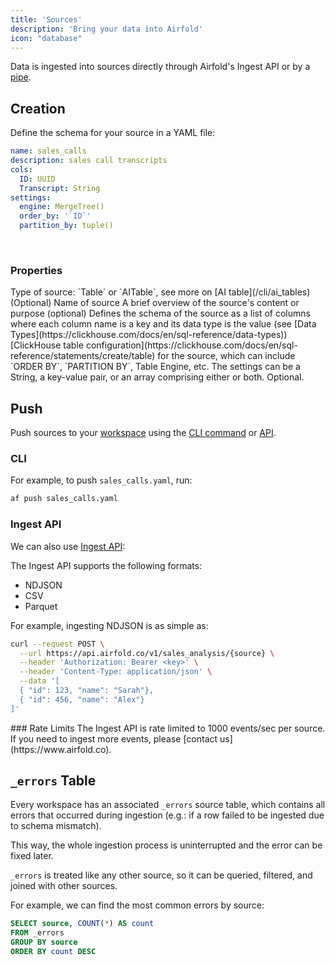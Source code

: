 ```yaml
---
title: 'Sources'
description: 'Bring your data into Airfold'
icon: "database"
---
```


Data is ingested into sources directly through Airfold's Ingest API or by a [pipe](/cli/pipes).

## Creation
Define the schema for your source in a YAML file:

```yaml sales_calls.yaml
name: sales_calls
description: sales call transcripts
cols:
  ID: UUID
  Transcript: String
settings:
  engine: MergeTree()
  order_by: '`ID`'
  partition_by: tuple()
```

<br />

### Properties

<ResponseField name="type" type="string">
  Type of source: `Table` or `AITable`, see more on [AI table](/cli/ai_tables) (Optional)
</ResponseField>
<ResponseField name="name" type="string">
  Name of source
</ResponseField>
<ResponseField name="description" type="string">
  A brief overview of the source's content or purpose (optional)
</ResponseField>
<ResponseField name="cols" type="{name: type}" required>
  Defines the schema of the source as a list of columns where each column name is a key and its data type is the value (see [Data Types](https://clickhouse.com/docs/en/sql-reference/data-types))
</ResponseField>
<ResponseField name="settings" type="string | {key: value} | array">
  [ClickHouse table configuration](https://clickhouse.com/docs/en/sql-reference/statements/create/table) for the source, which can include `ORDER BY`, `PARTITION BY`, Table Engine, etc. The settings can be a String, a key-value pair, or an array comprising either or both. Optional.
</ResponseField>

## Push
Push sources to your [workspace](/workspace/workspaces) using the [CLI command](/cli/cli_reference) or [API](/api-reference/workspace/push).<br />

### CLI

For example, to push `sales_calls.yaml`, run:
```bash
af push sales_calls.yaml
```

### Ingest API
We can also use [Ingest API](/api-reference/ingest/ingest):

The Ingest API supports the following formats:
- NDJSON
- CSV
- Parquet

For example, ingesting NDJSON is as simple as:
```bash
curl --request POST \
  --url https://api.airfold.co/v1/sales_analysis/{source} \
  --header 'Authorization: Bearer <key>' \
  --header 'Content-Type: application/json' \
  --data '[
  { "id": 123, "name": "Sarah"},
  { "id": 456, "name": "Alex"}
]'
```

<Note>
### Rate Limits
The Ingest API is rate limited to 1000 events/sec per source. If you need to ingest more events, please [contact us](https://www.airfold.co).
</Note>


## `_errors` Table
Every workspace has an associated `_errors` source table, which contains all errors that occurred during ingestion (e.g.: if a row failed to be ingested due to schema mismatch).

This way, the whole ingestion process is uninterrupted and the error can be fixed later.

`_errors` is treated like any other source, so it can be queried, filtered, and joined with other sources.

For example, we can find the most common errors by source:
```sql
SELECT source, COUNT(*) AS count
FROM _errors
GROUP BY source
ORDER BY count DESC
```
